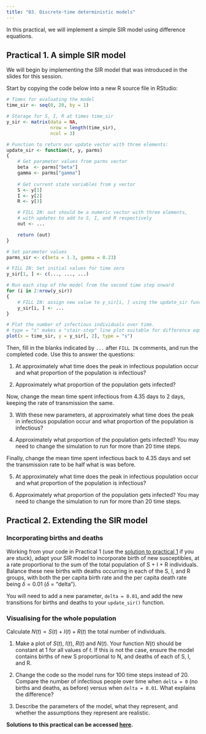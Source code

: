 ```yaml
---
title: "03. Discrete-time deterministic models"
---
```


In this practical, we will implement a simple SIR model using difference equations.

## Practical 1. A simple SIR model

We will begin by implementing the SIR model that was introduced in the slides for this session.

Start by copying the code below into a new R source file in RStudio:

```r
# Times for evaluating the model
time_sir <- seq(0, 20, by = 1)

# Storage for S, I, R at times time_sir
y_sir <- matrix(data = NA,
                nrow = length(time_sir),
                ncol = 3)

# Function to return our update vector with three elements:
update_sir <- function(t, y, parms)
{
	# Get parameter values from parms vector
    beta  <- parms["beta"]
    gamma <- parms["gamma"]
    
    # Get current state variables from y vector
    S <- y[1]
    I <- y[2]
    R <- y[3]

    # FILL IN: out should be a numeric vector with three elements, 
    # with updates to add to S, I, and R respectively
    out <- ...

    return (out)
}

# Set parameter values
parms_sir <- c(beta = 1.3, gamma = 0.23)

# FILL IN: Set initial values for time zero
y_sir[1, ] <- c(..., ..., ...)

# Run each step of the model from the second time step onward
for (i in 2:nrow(y_sir))
{
	# FILL IN: assign new value to y_sir[i, ] using the update_sir function
    y_sir[i, ] <- ...
}

# Plot the number of infectious individuals over time.
# type = "s" makes a "stair-step" line plot suitable for difference equations
plot(x = time_sir, y = y_sir[, 2], type = "s")
```

Then, fill in the blanks indicated by `...` after `FILL IN` comments, and run the completed code. Use this to answer the questions:

1.  At approximately what time does the peak in infectious population occur and what proportion of the population is infectious?

2.  Approximately what proportion of the population gets infected?

Now, change the mean time spent infectious from 4.35 days to 2 days, keeping the rate of transmission the same.

3.  With these new parameters, at approximately what time does the peak in infectious population occur and what proportion of the population is infectious?

4.  Approximately what proportion of the population gets infected? You may need to change the simulation to run for more than 20 time steps.

Finally, change the mean time spent infectious back to 4.35 days and set the transmission rate to be half what is was before.

5.  At approximately what time does the peak in infectious population occur and what proportion of the population is infectious?

6.  Approximately what proportion of the population gets infected? You may need to change the simulation to run for more than 20 time steps.

## Practical 2. Extending the SIR model

### Incorporating births and deaths

Working from your code in Practical 1 (use the [solution to practical 1](03_DiscreteDeterministic_solutions.qmd) if you are stuck), adapt your SIR model to incorporate birth of new susceptibles, at a rate proportional to the sum of the total population of S + I + R individuals. Balance these new births with deaths occurring in each of the S, I, and R groups, with both the per capita birth rate and the per capita death rate being $\delta = 0.01$ ($\delta$ = "delta").

You will need to add a new parameter, `delta = 0.01`, and add the new transitions for births and deaths to your `update_sir()` function.

### Visualising for the whole population

Calculate $N(t) = S(t) + I(t) + R(t)$ the total number of individuals.

1.  Make a plot of $S(t)$, $I(t)$, $R(t)$ and $N(t)$. Your function $N(t)$ should be constant at 1 for all values of $t$. If this is not the case, ensure the model contains births of new S proportional to N, and deaths of each of S, I, and R.

2.  Change the code so the model runs for 100 time steps instead of 20. Compare the number of infectious people over time when `delta = 0` (no births and deaths, as before) versus when `delta = 0.01`. What explains the difference?

3.  Describe the parameters of the model, what they represent, and whether the assumptions they represent are realistic.

**Solutions to this practical can be accessed [here](03_DiscreteDeterministic_solutions.qmd).**
